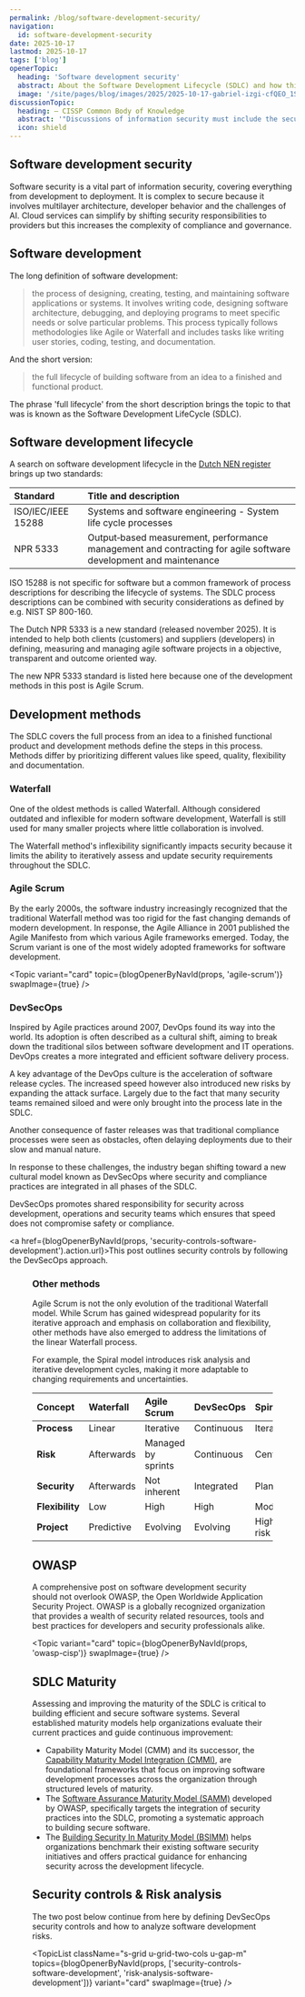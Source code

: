 ```yaml
---
permalink: /blog/software-development-security/
navigation:
  id: software-development-security
date: 2025-10-17
lastmod: 2025-10-17
tags: ['blog']
openerTopic:
  heading: 'Software development security'
  abstract: About the Software Development Lifecycle (SDLC) and how this relates to security controls and assessing software risks
  image: '/site/pages/blog/images/2025/2025-10-17-gabriel-izgi-cfQEO_1S0Rs-unsplash.jpg'
discussionTopic:
  heading: – CISSP Common Body of Knowledge
  abstract: '"Discussions of information security must include the security of the software powering those information systems"'
  icon: shield
---
```



## Software development security

Software security is a vital part of information security, covering everything
from development to deployment. It is complex to secure because it involves
multilayer architecture, developer behavior and the challenges of AI. Cloud
services can simplify by shifting security responsibilities to providers but
this increases the complexity of compliance and governance.

<Topic variant="quote" topic={props.discussionTopic} />

## Software development

The long definition of software development:

> the process of designing, creating, testing, and maintaining software
> applications or systems. It involves writing code, designing software
> architecture, debugging, and deploying programs to meet specific needs or
> solve particular problems. This process typically follows methodologies like
> Agile or Waterfall and includes tasks like writing user stories, coding,
> testing, and documentation.

And the short version:

> the full lifecycle of building software from an idea to a finished and
> functional product.

The phrase 'full lifecycle' from the short description brings the topic to that
was is known as the Software Development LifeCycle (SDLC).

## Software development lifecycle

A search on software development lifecycle in the [Dutch NEN
register](https://www.nen.nl/en/) brings up two standards:

| Standard               | Title and description                                                                                           |
| :--------------------- | :-------------------------------------------------------------------------------------------------------------- |
| ISO/IEC/IEEE 15288     | Systems and software engineering - System life cycle processes                                                  |
| NPR 5333               | Output‑based measurement, performance management and contracting for agile software development and maintenance |

ISO 15288 is not specific for software but a common framework of process
descriptions for describing the lifecycle of systems. The SDLC process
descriptions can be combined with security considerations as defined by e.g.
NIST SP 800-160.

The Dutch NPR 5333 is a new standard (released november 2025). It is intended to
help both clients (customers) and suppliers (developers) in defining, measuring
and managing agile software projects in a objective, transparent and outcome
oriented way.

The new NPR 5333 standard is listed here because one of the development methods
in this post is Agile Scrum.

## Development methods

The SDLC covers the full process from an idea to a finished functional product
and development methods define the steps in this process. Methods differ by
prioritizing different values like speed, quality, flexibility and
documentation.

### Waterfall

One of the oldest methods is called Waterfall. Although considered outdated and
inflexible for modern software development, Waterfall is still used for many
smaller projects where little collaboration is involved.

The Waterfall method's inflexibility significantly impacts security because it
limits the ability to iteratively assess and update security requirements
throughout the SDLC.

### Agile Scrum

By the early 2000s, the software industry increasingly recognized that the
traditional Waterfall method was too rigid for the fast changing demands of
modern development. In response, the Agile Alliance in 2001 published the Agile
Manifesto from which various Agile frameworks emerged. Today, the Scrum variant
is one of the most widely adopted frameworks for software development.

<Topic variant="card" topic={blogOpenerByNavId(props, 'agile-scrum')} swapImage={true} />

### DevSecOps

Inspired by Agile practices around 2007, DevOps found its way into the world.
Its adoption is often described as a cultural shift, aiming to break down the
traditional silos between software development and IT operations. DevOps creates
a more integrated and efficient software delivery process.

A key advantage of the DevOps culture is the acceleration of software release
cycles. The increased speed however also introduced new risks by expanding the
attack surface. Largely due to the fact that many security teams remained siloed
and were only brought into the process late in the SDLC.

Another consequence of faster releases was that traditional compliance processes
were seen as obstacles, often delaying deployments due to their slow and manual
nature.

In response to these challenges, the industry began shifting toward a new
cultural model known as DevSecOps where security and compliance practices are
integrated in all phases of the SDLC.

DevSecOps promotes shared responsibility for security across development,
operations and security teams which ensures that speed does not compromise
safety or compliance.

<a href={blogOpenerByNavId(props, 'security-controls-software-development').action.url}>This post outlines security controls</a> by following the DevSecOps approach.

<Figure
  src="/site/pages/blog/images-security/devsecops.png"
  width="50rem"
  figureNumber={1}
  caption="The DevSecOps approach with security integrated in every step"
/>

### Other methods

Agile Scrum is not the only evolution of the traditional Waterfall model. While
Scrum has gained widespread popularity for its iterative approach and emphasis
on collaboration and flexibility, other methods have also emerged to address the
limitations of the linear Waterfall process.

For example, the Spiral model introduces risk analysis and iterative development
cycles, making it more adaptable to changing requirements and uncertainties.

| Concept         | Waterfall  | Agile Scrum        | DevSecOps  | Spiral    |
| :-------------- | :--------- | :----------------- | :--------- | :-------- |
| **Process**     | Linear     | Iterative          | Continuous | Iterative |
| **Risk**        | Afterwards | Managed by sprints | Continuous | Central   |
| **Security**    | Afterwards | Not inherent       | Integrated | Planned   |
| **Flexibility** | Low        | High               | High       | Moderate  |
| **Project**     | Predictive | Evolving           | Evolving   | High-risk |

## OWASP

A comprehensive post on software development security should not overlook OWASP,
the Open Worldwide Application Security Project. OWASP is a globally recognized
organization that provides a wealth of security related resources, tools and
best practices for developers and security professionals alike.

<Topic variant="card" topic={blogOpenerByNavId(props, 'owasp-cisp')} swapImage={true} />

## SDLC Maturity

Assessing and improving the maturity of the SDLC is critical to building
efficient and secure software systems. Several established maturity models help
organizations evaluate their current practices and guide continuous improvement:

- Capability Maturity Model (CMM) and its successor, the [Capability Maturity
  Model Integration (CMMI)](https://cmmiinstitute.com/cmmi), are foundational
  frameworks that focus on improving software development processes across the
  organization through structured levels of maturity.
- The [Software Assurance Maturity Model (SAMM)](https://owaspsamm.org)
  developed by OWASP, specifically targets the integration of security practices
  into the SDLC, promoting a systematic approach to building secure software.
- The [Building Security In Maturity Model (BSIMM)](http://bsimm.com) helps
  organizations benchmark their existing software security initiatives and
  offers practical guidance for enhancing security across the development
  lifecycle.

## Security controls & Risk analysis

The two post below continue from here by defining DevSecOps security controls and
how to analyze software development risks.

<TopicList
  className="s-grid u-grid-two-cols u-gap-m"
  topics={blogOpenerByNavId(props, ['security-controls-software-development', 'risk-analysis-software-development'])}
  variant="card"
  swapImage={true}
/>

